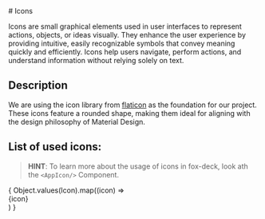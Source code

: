 
<Meta title="Guidelines/Icons"/>

<div className="flex flex-col">
  # Icons

  Icons are small graphical elements used in user interfaces to represent actions, objects, or ideas visually. They
  enhance the user experience by providing intuitive, easily recognizable symbols that convey meaning quickly and
  efficiently. Icons help users navigate, perform actions, and understand information without relying solely on text.

  ## Description

  We are using the icon library from <a href="https://www.flaticon.com/uicons/interface-icons">flaticon</a> as the
  foundation for our project. These icons feature a rounded shape, making them ideal for aligning with the design
  philosophy of Material Design.

  ## List of used icons:

  > <span className="fi-rr-lightbulb-question" /> **HINT**: To learn more about the usage of icons in fox-deck, look ath the ```<AppIcon/>``` Component.

  <div className="grid grid-cols-[repeat(auto-fill,10rem)] flex-wrap">
    {
      Object.values(Icon).map((icon) => <div
          className="flex flex-col justify-center items-center aspect-square rounded-2xl hover:bg-gray-100">
          <span className={`!text-3xl fi py-8 ${icon}`}></span>
          <span className="!text-xs p-2 text-center" title={icon}>{icon}</span>
        </div>
      )
    }
  </div>
</div>